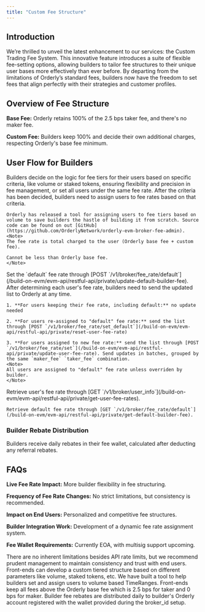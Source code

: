 ```yaml
---
title: "Custom Fee Structure"
---
```


## Introduction

We’re thrilled to unveil the latest enhancement to our services: the Custom Trading Fee System. This innovative feature introduces a suite of flexible fee-setting options, allowing builders to tailor fee structures to their unique user bases more effectively than ever before. By departing from the limitations of Orderly’s standard fees, builders now have the freedom to set fees that align perfectly with their strategies and customer profiles.

## Overview of Fee Structure

**Base Fee:** Orderly retains 100% of the 2.5 bps taker fee, and there's no maker fee.

**Custom Fee:** Builders keep 100% and decide their own additional charges, respecting Orderly's base fee minimum.

## User Flow for Builders

<Steps>
  <Step title="Determining the fee tiers">
    Builders decide on the logic for fee tiers for their users based on specific criteria, like volume or staked tokens, ensuring flexibility and precision in fee management, or set all users under the same fee rate.
  </Step>
  <Step title="Calculating the fee rates">
    After the criteria has been decided, builders need to assign users to fee rates based on that criteria.
    
    Orderly has released a tool for assigning users to fee tiers based on volume to save builders the hastle of building it from scratch. Source code can be found on out [GitHub](https://github.com/OrderlyNetwork/orderly-evm-broker-fee-admin).
    <Note>
    The fee rate is total charged to the user (Orderly base fee + custom fee).

    Cannot be less than Orderly base fee.
    </Note>

  </Step>
    <Step title="Set the default fee rate">
    Set the `default` fee rate through [POST `/v1/broker/fee_rate/default`](/build-on-evm/evm-api/restful-api/private/update-default-builder-fee).
  </Step>
  <Step title="Setting the fees">
    After determining each user's fee rate, builders need to send the updated list to Orderly at any time.

    1. **For users keeping their fee rate, including default:** no update needed

    2. **For users re-assigned to "default" fee rate:** send the list through [POST `/v1/broker/fee_rate/set_default`](/build-on-evm/evm-api/restful-api/private/reset-user-fee-rate)

    3. **For users assigned to new fee rate:** send the list through [POST `/v1/broker/fee_rate/set`](/build-on-evm/evm-api/restful-api/private/update-user-fee-rate). Send updates in batches, grouped by the same `maker_fee` `taker_fee` combination.
    <Note>
    All users are assigned to "default" fee rate unless overriden by builder.
    </Note>

  </Step>
      <Step title="Retrive user fee rates">
    Retrieve user's fee rate through [GET `/v1/broker/user_info`](/build-on-evm/evm-api/restful-api/private/get-user-fee-rates).

    Retrieve default fee rate through [GET `/v1/broker/fee_rate/default`](/build-on-evm/evm-api/restful-api/private/get-default-builder-fee).

  </Step>
</Steps>

### Builder Rebate Distribution

Builders receive daily rebates in their fee wallet, calculated after deducting any referral rebates.

## FAQs

**Live Fee Rate Impact:** More builder flexibility in fee structuring.

**Frequency of Fee Rate Changes:** No strict limitations, but consistency is recommended.

**Impact on End Users:** Personalized and competitive fee structures.

**Builder Integration Work:** Development of a dynamic fee rate assignment system.

**Fee Wallet Requirements:** Currently EOA, with multisig support upcoming.

<AccordionGroup>
  <Accordion title="Will there be limitations on how often fee rates can be changed? ">
There are no inherent limitations besides API rate limits, but we recommend prudent management to maintain consistency and trust with end users.
  </Accordion>

<Accordion title="How to set fees for users?">
  Front-ends can develop a custom tiered structure based on different parameters like volume, staked
  tokens, etc.
</Accordion>

<Accordion title="Can I get help determining and setting fees for the users?">
  We have built a tool to help builders set and assign users to volume based TimeRanges.
</Accordion>
<Accordion title="How does rebate work for front-ends?">
  Front-ends keep all fees above the Orderly base fee which is 2.5 bps for taker and 0 bps for
  maker.
</Accordion>

<Accordion title="How are fee rebates distributed?">
  Builder fee rebates are distributed daily to builder's Orderly account registered with the wallet
  provided during the broker_id setup.
</Accordion>

</AccordionGroup>
